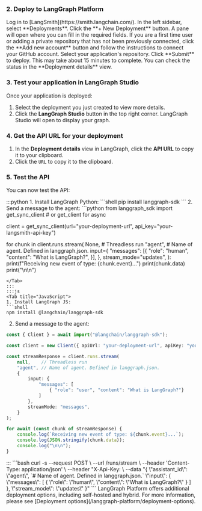 
### 2. Deploy to LangGraph Platform

<Steps>
<Step title="Navigate to LangSmith Deployments">
    Log in to [LangSmith](https://smith.langchain.com/). In the left sidebar, select **Deployments**.
</Step>
<Step title="Create new deployment">
    Click the **+ New Deployment** button. A pane will open where you can fill in the required fields.
</Step>
<Step title="Link repository">
    If you are a first time user or adding a private repository that has not been previously connected, click the **Add new account** button and follow the instructions to connect your GitHub account.
</Step>
<Step title="Deploy repository">
    Select your application's repository. Click **Submit** to deploy. This may take about 15 minutes to complete. You can check the status in the **Deployment details** view.
</Step>
</Steps>

### 3. Test your application in LangGraph Studio

Once your application is deployed:

1. Select the deployment you just created to view more details.
2. Click the **LangGraph Studio** button in the top right corner. LangGraph Studio will open to display your graph.

### 4. Get the API URL for your deployment

1. In the **Deployment details** view in LangGraph, click the **API URL** to copy it to your clipboard.
2. Click the `URL` to copy it to the clipboard.

### 5. Test the API

You can now test the API:

<Tabs>
:::python
<Tab title="Python">
1. Install LangGraph Python:
```shell
pip install langgraph-sdk
```
2. Send a message to the agent:
```python
from langgraph_sdk import get_sync_client # or get_client for async

client = get_sync_client(url="your-deployment-url", api_key="your-langsmith-api-key")

for chunk in client.runs.stream(
    None,    # Threadless run
    "agent", # Name of agent. Defined in langgraph.json.
    input={
        "messages": [{
            "role": "human",
            "content": "What is LangGraph?",
        }],
    },
    stream_mode="updates",
):
    print(f"Receiving new event of type: {chunk.event}...")
    print(chunk.data)
    print("\n\n")
```
</Tab>
:::
:::js
<Tab title="JavaScript">
1. Install LangGraph JS:
```shell
npm install @langchain/langgraph-sdk
```
2. Send a message to the agent:
```ts
const { Client } = await import("@langchain/langgraph-sdk");

const client = new Client({ apiUrl: "your-deployment-url", apiKey: "your-langsmith-api-key" });

const streamResponse = client.runs.stream(
    null,    // Threadless run
    "agent", // Name of agent. Defined in langgraph.json.
    {
        input: {
            "messages": [
                { "role": "user", "content": "What is LangGraph?"}
            ]
        },
        streamMode: "messages",
    }
);

for await (const chunk of streamResponse) {
    console.log(`Receiving new event of type: ${chunk.event}...`);
    console.log(JSON.stringify(chunk.data));
    console.log("\n\n");
}
```
</Tab>
:::
<Tab title="Rest API">
```bash
curl -s --request POST \
    --url <DEPLOYMENT_URL>/runs/stream \
    --header 'Content-Type: application/json' \
    --header "X-Api-Key: <LANGSMITH API KEY> \
    --data "{
        \"assistant_id\": \"agent\", `# Name of agent. Defined in langgraph.json.`
        \"input\": {
            \"messages\": [
                {
                    \"role\": \"human\",
                    \"content\": \"What is LangGraph?\"
                }
            ]
        },
        \"stream_mode\": \"updates\"
    }"
```
</Tab>
</Tabs>

<Tip>
LangGraph Platform offers additional deployment options, including self-hosted and hybrid. For more information, please see [Deployment options](/langgraph-platform/deployment-options).
</Tip>
